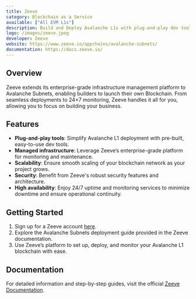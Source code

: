 ```yaml
---
title: Zeeve
category: Blockchain as a Service
available: ["All EVM L1s"]
description: Build and Deploy Avalanche L1s with plug-and-play dev tools and Zeeve infrastructure platform.
logo: /images/zeeve.jpeg
developer: Zeeve
website: https://www.zeeve.io/appchains/avalanche-subnets/
documentation: https://docs.zeeve.io/
---
```


## Overview
Zeeve extends its enterprise-grade infrastructure management platform to Avalanche Subnets, enabling builders to launch their own Blockchain. From seamless deployments to 24×7 monitoring, Zeeve handles it all for you, allowing you to focus on building your business.

## Features
- **Plug-and-play tools**: Simplify Avalanche L1 deployment with pre-built, easy-to-use dev tools.
- **Managed infrastructure**: Leverage Zeeve’s enterprise-grade platform for monitoring and maintenance.
- **Scalability**: Ensure smooth scaling of your blockchain network as your project grows.
- **Security**: Benefit from Zeeve's robust security features and architecture.
- **High availability**: Enjoy 24/7 uptime and monitoring services to minimize downtime and ensure operational continuity.

## Getting Started
1. Sign up for a Zeeve account [here](https://www.zeeve.io/appchains/avalanche-subnets/).
2. Explore the Avalanche Subnets deployment guide provided in the Zeeve documentation.
3. Use Zeeve’s platform to set up, deploy, and monitor your Avalanche L1 blockchain with ease.

## Documentation
For detailed information and step-by-step guides, visit the official [Zeeve Documentation](https://docs.zeeve.io/).
